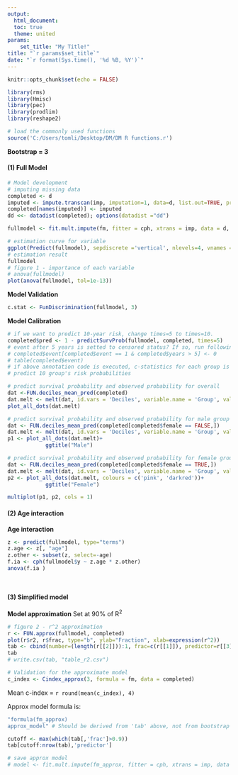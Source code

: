 ```yaml
---
output: 
  html_document:
  toc: true
  theme: united
params: 
    set_title: "My Title!"
title: "`r params$set_title`"
date: "`r format(Sys.time(), '%d %B, %Y')`"
---
```


```r
knitr::opts_chunk$set(echo = FALSE)

library(rms)
library(Hmisc)
library(pec)
library(prodlim)
library(reshape2)

# load the commonly used functions
source('C:/Users/tomli/Desktop/DM/DM R functions.r')
```

**Bootstrap = 3**

#### (1) Full Model 
```r
# Model development 
# imputing missing data
completed <- d
imputed <- impute.transcan(imp, imputation=1, data=d, list.out=TRUE, pr=FALSE, check=FALSE) 
completed[names(imputed)] <- imputed
dd <<- datadist(completed); options(datadist ="dd")

fullmodel <- fit.mult.impute(fm, fitter = cph, xtrans = imp, data = d, x=TRUE, y=TRUE, surv=TRUE, time.inc=5)
```

```r
# estimation curve for variable
ggplot(Predict(fullmodel), sepdiscrete ='vertical', nlevels=4, vnames ='names')
# estimation result
fullmodel
# figure 1 - importance of each variable
# anova(fullmodel)
plot(anova(fullmodel, tol=1e-13))
```

**Model Validation**
```r
c.stat <- FunDiscrimination(fullmodel, 3)
```

**Model Calibration**
  
```r
# if we want to predict 10-year risk, change times=5 to times=10.
completed$pred <- 1 - predictSurvProb(fullmodel, completed, times=5)
# event after 5 years is setted to censored status? If so, run following code 
# completed$event[completed$event == 1 & completed$years > 5] <- 0
# table(completed$event)
# if above annotation code is executed, c-statistics for each group is slightly larger.
# predict 10 group's risk probabilities

# predict survival probability and observed probability for overall
dat <-FUN.deciles_mean_pred(completed)
dat.melt <- melt(dat, id.vars = 'Deciles', variable.name = 'Group', value.name = 'Risk')
plot_all_dots(dat.melt)
```

```r
# predict survival probability and observed probability for male group
dat <- FUN.deciles_mean_pred(completed[completed$female == FALSE,])
dat.melt <- melt(dat, id.vars = 'Deciles', variable.name = 'Group', value.name = 'Risk')
p1 <- plot_all_dots(dat.melt)+
            ggtitle("Male")

# predict survival probability and observed probability for female group
dat <- FUN.deciles_mean_pred(completed[completed$female == TRUE,])
dat.melt <- melt(dat, id.vars = 'Deciles', variable.name = 'Group', value.name = 'Risk')
p2 <- plot_all_dots(dat.melt, colours = c('pink', 'darkred'))+
            ggtitle("Female")

multiplot(p1, p2, cols = 1)
```

#### (2) Age interaction 
**Age interaction**
``` r
z <- predict(fullmodel, type="terms")
z.age <- z[, "age"]
z.other <- subset(z, select=-age)
f.ia <- cph(fullmodel$y ~ z.age * z.other)
anova(f.ia )
```

```r
```

```r
```

#### (3) Simplified model 
**Model approximation** 
  Set at 90% of R^2^

```r
# figure 2 - r^2 approximation
r <- FUN.approx(fullmodel, completed)
plot(r$r2, r$frac, type="b", ylab="Fraction", xlab=expression(r^2))
tab <- cbind(number=(length(r[[2]])):1, frac=c(r[[1]]), predictor=r[[3]])
tab
# write.csv(tab, "table_r2.csv")

# Validation for the approximate model
c_index <- Cindex_approx(3, formula = fm, data = completed)
```
Mean c-index = `r round(mean(c_index), 4)`

Approx model formula is: 
```r
"formula(fm_approx)
approx_model" # Should be derived from 'tab' above, not from bootstrap validation

cutoff <- max(which(tab[,'frac']>0.9))
tab[cutoff:nrow(tab),'predictor']

# save approx model
# model <- fit.mult.impute(fm_approx, fitter = cph, xtrans = imp, data = d, x=TRUE, y=TRUE, surv=TRUE, time.inc=5)
```

```r
```


